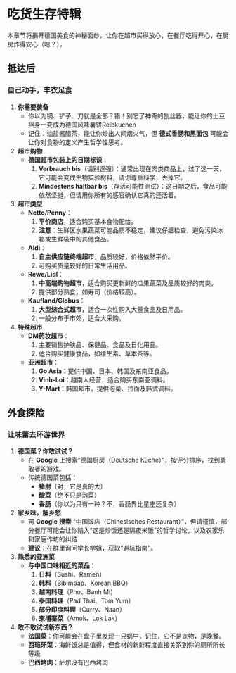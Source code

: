 # 吃货生存特辑 

本章节将揭开德国美食的神秘面纱，让你在超市买得放心，在餐厅吃得开心，在厨房炸得安心（嗯？）。

## 抵达后

### 自己动手，丰衣足食

1. **你需要装备**
   - 你以为锅、铲子、刀就是全部？错！别忘了神奇的刨丝器，能让你的土豆摇身一变成为德国风味薯饼Reibkuchen
   - 记住：油盐酱醋茶，能让你炒出人间烟火气，但 **德式香肠和黑面包** 可能会让你对食物的定义产生哲学性思考。

2. **超市购物**
   - **德国超市包装上的日期标识**：
     1. **Verbrauch bis**（请别逞强）：通常出现在肉类商品上，过了这一天，它可能会变成生物实验材料，请你尊重科学，丢掉它。
     2. **Mindestens haltbar bis**（存活可能性测试）：这日期之后，食品可能依然坚挺，但请用你所有的感官确认它真的还活着。

3. **超市类型**
   - **Netto/Penny**：
     1. **平价商店**，适合购买基本食物配给。
     2. **注意**：生鲜区水果蔬菜可能品质不稳定，建议仔细检查，避免污染冰箱或生鲜袋中的其他食品。
   - **Aldi**：
     1. **自主供应链终端超市**，品质较好，价格依然平价。
     2. 可购买质量较好的日常生活用品。
   - **Rewe/Lidl**：
     1. **中高端购物超市**，适合购买更新鲜的瓜果蔬菜及品质较好的肉类。
     2. 提供部分熟食，如寿司（价格较高）。
   - **Kaufland/Globus**：
     1. **大型综合式超市**，适合一次性购入大量食品及日用品。
     2. 一般分布于市郊，适合大采购。

4. **特殊超市**
   - **DM药妆超市**：
     1. 主要销售护肤品、保健品、食品及日化用品。
     2. 适合购买健康食品，如维生素、草本茶等。
   - **亚洲超市**：
     1. **Go Asia**：提供中国、日本、韩国及东南亚食品。
     2. **Vinh-Loi**：越南人经营，适合购买东南亚调料。
     3. **Y-Mart**：韩国超市，提供泡菜、拉面及韩式调料。

## 外食探险

### 让味蕾去环游世界

1. **德国菜？你敢试试？**
   - 在 **Google** 上搜索“德国厨房（Deutsche Küche）”，按评分排序，找到勇敢者的游戏。
   - 传统德国菜包括：
     - **猪肘**（对，它是真的大）
     - **酸菜**（绝不只是泡菜）
     - **香肠**（你以为只有一种？不，香肠界比星座还复杂）

2. **家乡味，解乡愁**
   - 可 **Google 搜索** “中国饭店（Chinesisches Restaurant）”，但请谨慎，部分餐厅可能会让你陷入“这是炒饭还是隔夜米饭”的哲学讨论，以及农家乐和家庭作坊的纠结
   - **建议**：在群里询问学长学姐，获取“避坑指南”。

3. **熟悉的亚洲菜**
   - **与中国口味相近的菜品**：
     1. **日料**（Sushi、Ramen）
     2. **韩料**（Bibimbap、Korean BBQ）
     3. **越南料理**（Pho、Banh Mi）
     4. **泰国料理**（Pad Thai、Tom Yum）
     5. **部分印度料理**（Curry、Naan）
     6. **柬埔寨菜**（Amok、Lok Lak）

4. **敢不敢试试新东西？**
   - **法国菜**：你可能会在盘子里发现一只蜗牛，记住，它不是宠物，是晚餐。
   - **西班牙菜**：海鲜饭总是值得，但食材的新鲜程度直接关系到你的厕所所长等级
   - **巴西烤肉**：萨尔没有巴西烤肉
